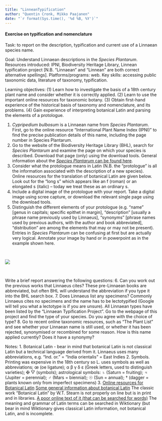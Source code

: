 ```yaml
---
title: "LinneanTypification"
author: "Quentin Cronk, Mikko Paajanen"
date: "`r format(Sys.time(), '%d %B, %Y')`"
---
```


#### Exercise on typification and nomenclature

Task: to report on the description, typification and current use of a Linnaean species name.

Goal: Understand Linnaean descriptions in the *Species Plantarum*. Resources introduced: IPNI, Biodiversity Heritage Library, Linnean typification project [N.B. “Linnaean” and “Linnean” are both correct alternative spellings]. Platforms/programs: web. Key skills: accessing public taxonomic data, literature of taxonomy, typification.

Learning objectives: (1) Learn how to investigate the basis of a 18th century plant name and consider whether it is correctly applied. (2) Learn to use the important online resources for taxonomic botany. (3) Obtain first-hand experience of the historical basis of taxonomy and nomenclature, and its problems. (4) Gain experience of interpreting botanical Latin and parsing the elements of a protologue.

1.	*Cypripedium bulbosum* is a Linnaean name from *Species Plantarum*. First, go to the online resource “International Plant Name Index (IPNI)” to find the precise publication details of this name, including the page number in Species Plantarum.
2.	Go to the website of the Biodiversity Heritage Library (BHL), search for *Species Plantarum* and examine the page on which your species is described. Download that page (only) using the download tools. General information about the [*Species Plantarum* can be found here](https://en.wikipedia.org/wiki/Species_Plantarum).
3.	Consider what the protologue means in Latin (N.B. the “protologue” is all the information associated with the description of a new species). Online resources for the translation of botanical Latin are given below. Look out for the “long s” which appears like an f (roman) or an elongated s (italic) – today we treat these as an ordinary s.
4.	Include a digital image of the protologue with your report. Take a digital image using scree capture, or download the relevant single page using the download tools.
5.	Distinguish the different elements of your protologue (e.g. “name” [genus in capitals; specific epithet in margin], “description” [usually a phrase name previously used by Linnaeus], “synonyms” [phrase names used by previous authors, with the author and book abbreviated], “distribution” are among the elements that may or may not be present). Entries in *Species Plantarum* can be confusing at first but are actually very logical. Annotate your image by hand or in powerpoint as in the example shown here.

&nbsp;

![](./media/Typification.png)

&nbsp;

Write a brief report answering the following questions:
6.	Can you work out the previous works that Linnaeus cites? These pre-Linnaean books are abbreviated, but often BHL will understand the abbreviation if you type it into the BHL search box.
7.	Does Linnaeus list any specimens? Commonly Linnaeus cites no specimens and the name has to be lectotypified (Google will tell you what a lectotype is if you are unsure). All Linnaean types have been listed by the “Linnaean Typification Project”. Go to the webpage of this project and find the type of your species. Do you agree with the choice of type?
8.	Go to recent online taxonomic resources, such as “The Plant List” and see whether your Linnaean name is still used, or whether it has been rejected, synonymised or recombined for some reason. How is this name applied currently? Does it have a synonymy?

Notes:
1.	Botanical Latin - bear in mind that botanical Latin is not classical Latin but a technical language derived from it. Linnaeus uses many abbreviations, e.g. “Ind. or.” = “India orientalis” = East Indies
2.	Symbols. Printing was expensive in the 18th century so L. uses symbols as well as abbreviations; œ (oe ligature); α β γ δ ε (Greek letters, used to distinguish varieties); ✠ ▽ (symbols); astrological symbols: ♄ (Saturn = fruiting); ♃ (Jupiter = perennial); ♂ (Mars = biennial); ☉ (Sun = annual); † (dagger = plants known only from imperfect specimens)
3.	[Online resources for Botanical Latin](http://www.mobot.org/mobot/LatinDict/search.aspx) 
[Some general information about botanical Latin](https://en.wikipedia.org/wiki/Botanical_Latin) 
The classic work “Botanical Latin” by W.T. Stearn is not properly on line but is in print and in libraries. [A poor online text of it (that can be searched for words)](https://archive.org/stream/BOTANICALLATINWILLIAMSTEARN/BOTANICAL%20LATIN%20WILLIAM%20STEARN_djvu.txt)
The meaning and grammar of Latin terms can be searched in Wiktionary (but bear in mind Wiktionary gives classical Latin information, not botanical Latin, and is incomplete.



